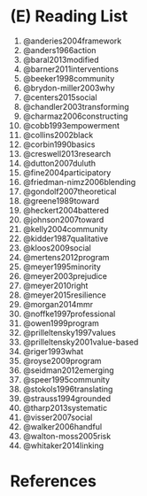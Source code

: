 # (E) Reading List

1. @anderies2004framework
2. @anders1966action
3. @baral2013modified
4. @barner2011interventions
5. @beeker1998community
6. @brydon-miller2003why
7. @centers2015social
8. @chandler2003transforming
9. @charmaz2006constructing
10. @cobb1993empowerment
11. @collins2002black
12. @corbin1990basics
13. @creswell2013research
14. @dutton2007duluth
15. @fine2004participatory
16. @friedman-nimz2006blending
17. @gondolf2007theoretical
18. @greene1989toward
19. @heckert2004battered
20. @johnson2007toward
21. @kelly2004community
22. @kidder1987qualitative
23. @kloos2009social
24. @mertens2012program
25. @meyer1995minority
26. @meyer2003prejudice
27. @meyer2010right
28. @meyer2015resilience
29. @morgan2014mmr
30. @noffke1997professional
31. @owen1999program
32. @prilleltensky1997values
33. @prilleltensky2001value-based
34. @riger1993what
35. @royse2009program
36. @seidman2012emerging
37. @speer1995community
38. @stokols1996translating
39. @strauss1994grounded
40. @tharp2013systematic
41. @visser2007social
42. @walker2006handful
43. @walton-moss2005risk
44. @whitaker2014linking


# References
